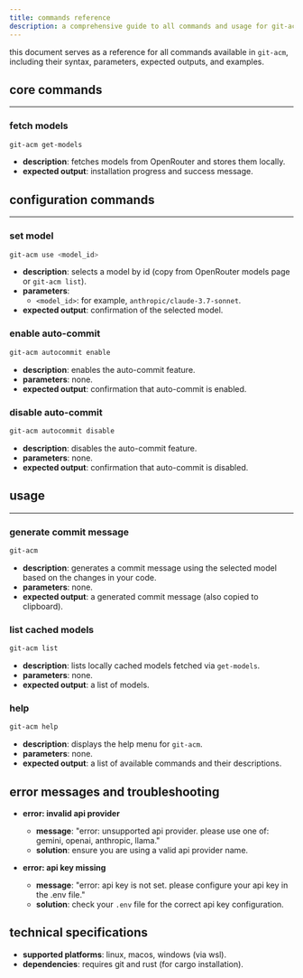 ```yaml
---
title: commands reference
description: a comprehensive guide to all commands and usage for git-acm.
---
```



this document serves as a reference for all commands available in `git-acm`, including their syntax, parameters, expected outputs, and examples.

## core commands

---

### fetch models <Badge text="run once" variant="note" />

```bash
git-acm get-models
```

- **description**: fetches models from OpenRouter and stores them locally.
- **expected output**: installation progress and success message.

## configuration commands

---

### set model <Badge text="required" variant="caution" />

```bash
git-acm use <model_id>
```

- **description**: selects a model by id (copy from OpenRouter models page or `git-acm list`).
- **parameters**:
  - `<model_id>`: for example, `anthropic/claude-3.7-sonnet`.
- **expected output**: confirmation of the selected model.

### enable auto-commit <Badge text="optional" variant="note" />

```bash
git-acm autocommit enable
```

- **description**: enables the auto-commit feature.
- **parameters**: none.
- **expected output**: confirmation that auto-commit is enabled.

### disable auto-commit

```bash
git-acm autocommit disable
```

- **description**: disables the auto-commit feature.
- **parameters**: none.
- **expected output**: confirmation that auto-commit is disabled.

## usage

---

### generate commit message

```bash
git-acm
```

- **description**: generates a commit message using the selected model based on the changes in your code.
- **parameters**: none.
- **expected output**: a generated commit message (also copied to clipboard).

### list cached models

```bash
git-acm list
```

- **description**: lists locally cached models fetched via `get-models`.
- **parameters**: none.
- **expected output**: a list of models.

### help

```bash
git-acm help
```

- **description**: displays the help menu for `git-acm`.
- **parameters**: none.
- **expected output**: a list of available commands and their descriptions.

## error messages and troubleshooting

- **error: invalid api provider**

  - **message**: "error: unsupported api provider. please use one of: gemini, openai, anthropic, llama."
  - **solution**: ensure you are using a valid api provider name.

- **error: api key missing**
  - **message**: "error: api key is not set. please configure your api key in the .env file."
  - **solution**: check your `.env` file for the correct api key configuration.

## technical specifications

- **supported platforms**: linux, macos, windows (via wsl).
- **dependencies**: requires git and rust (for cargo installation).
